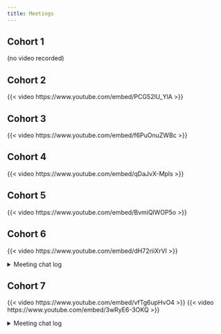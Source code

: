 ```yaml
---
title: Meetings
---
```


## Cohort 1

(no video recorded)

## Cohort 2

{{< video https://www.youtube.com/embed/PCG52lU_YlA >}}

## Cohort 3

{{< video https://www.youtube.com/embed/f6PuOnuZWBc >}}

## Cohort 4

{{< video https://www.youtube.com/embed/qDaJvX-Mpls >}}

## Cohort 5

{{< video https://www.youtube.com/embed/BvmiQlWOP5o >}}

## Cohort 6

{{< video https://www.youtube.com/embed/dH72riiXrVI >}}

<details>
<summary> Meeting chat log </summary>

```
00:14:40	SriRam:	From Toronto, Civil Engineer. I use R for infrastructure planning/ GIS. Here coz of the ping 😄 , was not ready with a good computer with mic/audio !
00:15:20	SriRam:	I was with Ryan, Federica on other courses
00:23:21	SriRam:	I think the only caution is about Copyright issues
00:31:32	Ryan Metcalf:	Citation, giving credit back to source. Great comment SriRam.
00:34:33	SriRam:	one = one, in my opinion
00:41:53	Ryan Metcalf:	https://docs.google.com/spreadsheets/d/1_WFY82UxAdvP4GUdZ2luh15quwdO1n0Km3Q0tfYuqvc/edit#gid=0
00:48:35	Arthur Shaw:	The README has a nice step-by-step process at the bottom: https://github.com/r4ds/bookclub-advr#how-to-present. I've not done this myself yet, but it looks fairly straightforward.
00:54:13	lucus w:	Thanks Ryan. Probably {usethis} will be easier. It looks straight forward
01:00:02	Moria W.:	Thank you for sharing that. This has been good!
01:00:08	Vaibhav Janve:	Thank you
01:00:44	Federica Gazzelloni:	hi SriRam we are going..
```
</details>

## Cohort 7

{{< video https://www.youtube.com/embed/vfTg6upHvO4 >}}
{{< video https://www.youtube.com/embed/3wRyE6-3OKQ >}}

<details>

<summary>Meeting chat log</summary>
```
00:20:42	collinberke:	https://rich-iannone.github.io/pointblank/
00:27:36	Ryan Honomichl:	brb
00:37:05	collinberke:	https://rstudio.github.io/renv/articles/renv.html
00:51:52	Ryan Honomichl:	gotta sign off I'll be ready to lead chapter 2 next week!
00:52:43	collinberke:	https://r4ds.had.co.nz/iteration.html
00:59:44	collinberke:	https://mastering-shiny.org/action-tidy.html
01:00:12	collinberke:	https://dplyr.tidyverse.org/articles/programming.html
01:05:02	collinberke:	https://usethis.r-lib.org/reference/create_from_github.html
01:05:53	collinberke:	https://github.com/r4ds/bookclub-advr
01:06:28	Ron:	I gotta run ,  fun conversation, and nice to meet you Matthew !
```
</details>
